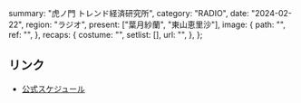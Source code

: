   summary: "虎ノ門 トレンド経済研究所",
  category: "RADIO",
  date: "2024-02-22",
  region: "ラジオ",
  present: ["葉月紗蘭", "東山恵里沙"],
  image: {
    path: "",
    ref: "",
  },
  recaps: {
    costume: "",
    setlist: [],
    url: "",
  },
};

## リンク

- [公式スケジュール](https://takanenonadeshiko.jp/?p=1796)
